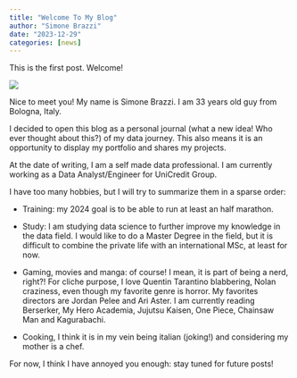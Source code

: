 ```yaml
---
title: "Welcome To My Blog"
author: "Simone Brazzi"
date: "2023-12-29"
categories: [news]
---
```


This is the first post. Welcome!

![](thumbnail.jpg)

Nice to meet you! My name is Simone Brazzi. I am 33 years old guy from Bologna, Italy.

I decided to open this blog as a personal journal (what a new idea! Who ever thought about this?) of my data journey. This also means it is an opportunity to display my portfolio and shares my projects.

At the date of writing, I am a self made data professional. I am currently working as a Data Analyst/Engineer for UniCredit Group.

I have too many hobbies, but I will try to summarize them in a sparse order:

-   Training: my 2024 goal is to be able to run at least an half marathon.

-   Study: I am studying data science to further improve my knowledge in the data field. I would like to do a Master Degree in the field, but it is difficult to combine the private life with an international MSc, at least for now.

-   Gaming, movies and manga: of course! I mean, it is part of being a nerd, right?! For cliche purpose, I love Quentin Tarantino blabbering, Nolan craziness, even though my favorite genre is horror. My favorites directors are Jordan Pelee and Ari Aster. I am currently reading Berserker, My Hero Academia, Jujutsu Kaisen, One Piece, Chainsaw Man and Kagurabachi.

-   Cooking, I think it is in my vein being italian (joking!) and considering my mother is a chef.

For now, I think I have annoyed you enough: stay tuned for future posts!

